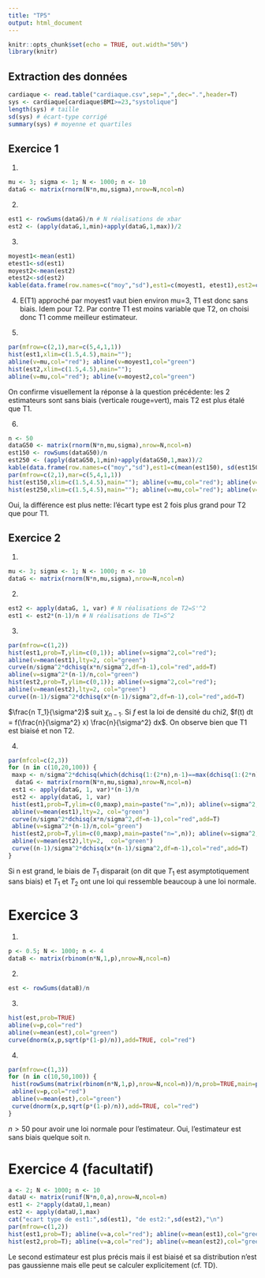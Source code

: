 ```yaml
---
title: "TP5"
output: html_document
---
```


```r
knitr::opts_chunk$set(echo = TRUE, out.width="50%")
library(knitr)
```

## Extraction des données

```r
cardiaque <- read.table("cardiaque.csv",sep=",",dec=".",header=T)
sys <- cardiaque[cardiaque$BMI>=23,"systolique"]
length(sys) # taille
sd(sys) # écart-type corrigé
summary(sys) # moyenne et quartiles
```

## Exercice 1 

1. 
```r
mu <- 3; sigma <- 1; N <- 1000; n <- 10
dataG <- matrix(rnorm(N*n,mu,sigma),nrow=N,ncol=n)
```

2.
```r
est1 <- rowSums(dataG)/n # N réalisations de xbar
est2 <- (apply(dataG,1,min)+apply(dataG,1,max))/2
```

3. 
```r
moyest1<-mean(est1)
etest1<-sd(est1)
moyest2<-mean(est2)
etest2<-sd(est2)
kable(data.frame(row.names=c("moy","sd"),est1=c(moyest1, etest1),est2=c(moyest2, etest2)))
```

4. E(T1) approché par moyest1 vaut bien environ mu=3, T1 est donc sans biais. Idem pour T2. 
Par contre T1 est moins variable que T2, on choisi donc T1 comme meilleur estimateur.

5. 
```r
par(mfrow=c(2,1),mar=c(5,4,1,1))
hist(est1,xlim=c(1.5,4.5),main=""); 
abline(v=mu,col="red"); abline(v=moyest1,col="green")
hist(est2,xlim=c(1.5,4.5),main=""); 
abline(v=mu,col="red"); abline(v=moyest2,col="green")
```

On confirme visuellement la réponse à la question précédente: les 2 estimateurs sont sans biais (verticale rouge=vert), mais T2 est plus étalé que T1. 

6. 
```r
n <- 50
dataG50 <- matrix(rnorm(N*n,mu,sigma),nrow=N,ncol=n)
est150 <- rowSums(dataG50)/n
est250 <- (apply(dataG50,1,min)+apply(dataG50,1,max))/2
kable(data.frame(row.names=c("moy","sd"),est1=c(mean(est150), sd(est150)),est2=c(mean(est250), sd(est250))))
par(mfrow=c(2,1),mar=c(5,4,1,1))
hist(est150,xlim=c(1.5,4.5),main=""); abline(v=mu,col="red"); abline(v=mean(est150),col="green")
hist(est250,xlim=c(1.5,4.5),main=""); abline(v=mu,col="red"); abline(v=mean(est250),col="green")
```

Oui, la différence est plus nette: l'écart type est 2 fois plus grand pour T2 que pour T1. 


## Exercice 2 

1. 
```r
mu <- 3; sigma <- 1; N <- 1000; n <- 10
dataG <- matrix(rnorm(N*n,mu,sigma),nrow=N,ncol=n)
```

2. 
```r
est2 <- apply(dataG, 1, var) # N réalisations de T2=S'^2
est1 <- est2*(n-1)/n # N réalisations de T1=S^2
```

3. 
```r
par(mfrow=c(1,2))
hist(est1,prob=T,ylim=c(0,1)); abline(v=sigma^2,col="red"); 
abline(v=mean(est1),lty=2, col="green")
curve(n/sigma^2*dchisq(x*n/sigma^2,df=n-1),col="red",add=T)
abline(v=sigma^2*(n-1)/n,col="green")
hist(est2,prob=T,ylim=c(0,1)); abline(v=sigma^2,col="red"); 
abline(v=mean(est2),lty=2, col="green")
curve((n-1)/sigma^2*dchisq(x*(n-1)/sigma^2,df=n-1),col="red",add=T)
```

$\frac{n T_1}{\sigma^2}$ suit $\chi_{n-1}$. Si $f$ est la loi de densité du chi2, 
$f(t) dt = f(\frac{n}{\sigma^2} x) \frac{n}{\sigma^2} dx$. 
On observe bien que T1 est biaisé et non T2. 

4. 
```r
par(mfcol=c(2,3))
for (n in c(10,20,100)) {
 maxp <- n/sigma^2*dchisq(which(dchisq(1:(2*n),n-1)==max(dchisq(1:(2*n),n-1))),n-1)
  dataG <- matrix(rnorm(N*n,mu,sigma),nrow=N,ncol=n)
 est1 <- apply(dataG, 1, var)*(n-1)/n
 est2 <- apply(dataG, 1, var)
 hist(est1,prob=T,ylim=c(0,maxp),main=paste("n=",n)); abline(v=sigma^2,col="red"); 
 abline(v=mean(est1),lty=2, col="green")
 curve(n/sigma^2*dchisq(x*n/sigma^2,df=n-1),col="red",add=T)
 abline(v=sigma^2*(n-1)/n,col="green")
 hist(est2,prob=T,ylim=c(0,maxp),main=paste("n=",n)); abline(v=sigma^2,col="red"); 
 abline(v=mean(est2),lty=2,  col="green")
 curve((n-1)/sigma^2*dchisq(x*(n-1)/sigma^2,df=n-1),col="red",add=T)
}
```

Si n est grand, le biais de $T_1$ disparait (on dit que $T_1$ est asymptotiquement sans biais)
et $T_1$ et $T_2$ ont une loi qui ressemble beaucoup à une loi normale.

# Exercice 3

1. 
```r
p <- 0.5; N <- 1000; n <- 4 
dataB <- matrix(rbinom(n*N,1,p),nrow=N,ncol=n)
```

2. 
```r
est <- rowSums(dataB)/n
```

3. 
```r
hist(est,prob=TRUE)
abline(v=p,col="red")
abline(v=mean(est),col="green")
curve(dnorm(x,p,sqrt(p*(1-p)/n)),add=TRUE, col="red")
```

4. 
```r
par(mfrow=c(1,3))
for (n in c(10,50,100)) {
 hist(rowSums(matrix(rbinom(n*N,1,p),nrow=N,ncol=n))/n,prob=TRUE,main=paste0("n=",n),xlab="est")
 abline(v=p,col="red")
 abline(v=mean(est),col="green")
 curve(dnorm(x,p,sqrt(p*(1-p)/n)),add=TRUE, col="red")
}
```

$n>50$ pour avoir une loi normale pour l'estimateur. Oui, l'estimateur est sans biais quelque soit n. 

# Exercice 4 (facultatif)

```r
a <- 2; N <- 1000; n <- 10
dataU <- matrix(runif(N*n,0,a),nrow=N,ncol=n)
est1 <- 2*apply(dataU,1,mean)
est2 <- apply(dataU,1,max)
cat("ecart type de est1:",sd(est1), "de est2:",sd(est2),"\n")
par(mfrow=c(1,2))
hist(est1,prob=T); abline(v=a,col="red"); abline(v=mean(est1),col="green")
hist(est2,prob=T); abline(v=a,col="red"); abline(v=mean(est2),col="green")
```

Le second estimateur est plus précis mais il est biaisé et sa distribution n'est
pas gaussienne mais elle peut se calculer explicitement (cf. TD).
